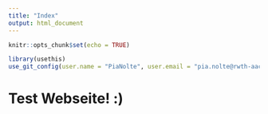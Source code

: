 ```yaml
---
title: "Index"
output: html_document
---
```


```r
knitr::opts_chunk$set(echo = TRUE)

library(usethis)
use_git_config(user.name = "PiaNolte", user.email = "pia.nolte@rwth-aachen.de")
```

# Test Webseite! :)




